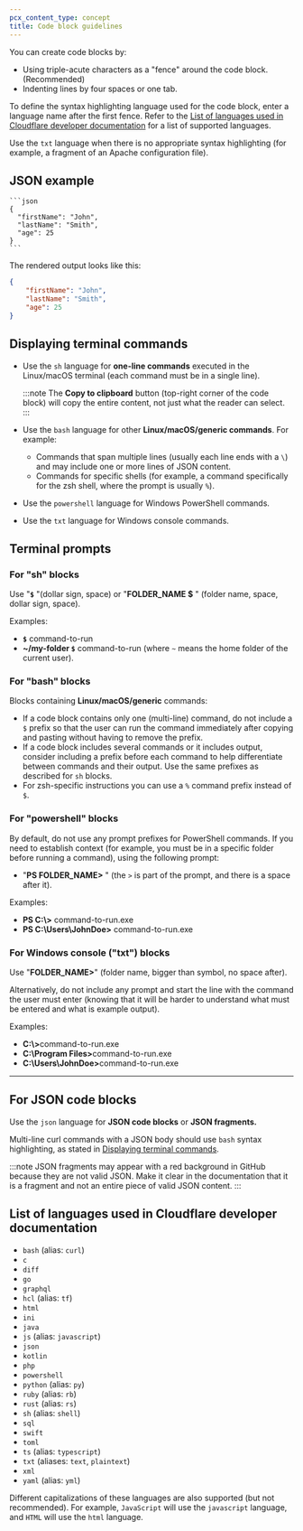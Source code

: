 ```yaml
---
pcx_content_type: concept
title: Code block guidelines
---
```


You can create code blocks by:

- Using triple-acute characters as a "fence" around the code block. (Recommended)
- Indenting lines by four spaces or one tab.

To define the syntax highlighting language used for the code block, enter a language name after the first fence. Refer to the [List of languages used in Cloudflare developer documentation](#list-of-languages-used-in-cloudflare-developer-documentation) for a list of supported languages.

Use the `txt` language when there is no appropriate syntax highlighting (for example, a fragment of an Apache configuration file).

## JSON example

````
```json
{
  "firstName": "John",
  "lastName": "Smith",
  "age": 25
}
```
````

The rendered output looks like this:

```json
{
	"firstName": "John",
	"lastName": "Smith",
	"age": 25
}
```

## Displaying terminal commands

- Use the `sh` language for **one-line commands** executed in the Linux/macOS terminal (each command must be in a single line).

  :::note
  &#x20;The **Copy to clipboard** button (top-right corner of the code block) will copy the entire content, not just what the reader can select.
  :::

- Use the `bash` language for other **Linux/macOS/generic commands**. For example:

  - Commands that span multiple lines (usually each line ends with a `\`) and may include one or more lines of JSON content.
  - Commands for specific shells (for example, a command specifically for the zsh shell, where the prompt is usually `%`).

- Use the `powershell` language for Windows PowerShell commands.

- Use the `txt` language for Windows console commands.

## Terminal prompts

### For "sh" blocks

Use "**`$`** "(dollar sign, space) or "**FOLDER_NAME $** " (folder name, space, dollar sign, space).

Examples:

- **`$`** command-to-run
- **\~/my-folder `$`** command-to-run (where `~` means the home folder of the current user).

### For "bash" blocks

Blocks containing **Linux/macOS/generic** commands:

- If a code block contains only one (multi-line) command, do not include a `$` prefix so that the user can run the command immediately after copying and pasting without having to remove the prefix.
- If a code block includes several commands or it includes output, consider including a prefix before each command to help differentiate between commands and their output. Use the same prefixes as described for `sh` blocks.
- For zsh-specific instructions you can use a `%` command prefix instead of `$`.

### For "powershell" blocks

By default, do not use any prompt prefixes for PowerShell commands. If you need to establish context (for example, you must be in a specific folder before running a command), using the following prompt:

- "**PS FOLDER_NAME>** " (the `>` is part of the prompt, and there is a space after it).

Examples:

- **PS C:\\>** command-to-run.exe
- **PS C:\Users\JohnDoe>** command-to-run.exe

### For Windows console ("txt") blocks

Use "**FOLDER_NAME>**" (folder name, bigger than symbol, no space after).

Alternatively, do not include any prompt and start the line with the command the user must enter (knowing that it will be harder to understand what must be entered and what is example output).

Examples:

- <b>C:\\></b>command-to-run.exe
- <b>C:\Program Files></b>command-to-run.exe
- <b>C:\Users\JohnDoe></b>command-to-run.exe

---

## For JSON code blocks

Use the `json` language for **JSON code blocks** or **JSON fragments.**

Multi-line curl commands with a JSON body should use `bash` syntax highlighting, as stated in [Displaying terminal commands](#displaying-terminal-commands).

:::note
JSON fragments may appear with a red background in GitHub because they are not valid JSON. Make it clear in the documentation that it is a fragment and not an entire piece of valid JSON content.
:::

## List of languages used in Cloudflare developer documentation

- `bash` (alias: `curl`)
- `c`
- `diff`
- `go`
- `graphql`
- `hcl` (alias: `tf`)
- `html`
- `ini`
- `java`
- `js` (alias: `javascript`)
- `json`
- `kotlin`
- `php`
- `powershell`
- `python` (alias: `py`)
- `ruby` (alias: `rb`)
- `rust` (alias: `rs`)
- `sh` (alias: `shell`)
- `sql`
- `swift`
- `toml`
- `ts` (alias: `typescript`)
- `txt` (aliases: `text`, `plaintext`)
- `xml`
- `yaml` (alias: `yml`)

Different capitalizations of these languages are also supported (but not recommended). For example, `JavaScript` will use the `javascript` language, and `HTML` will use the `html` language.

